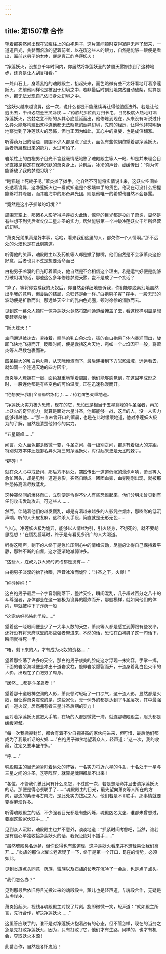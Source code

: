 ```yaml
---
---
---
```

title: 第1507章 合作
---



望着那突然间出现在岩浆柱上的白袍男子，这片空间顿时变得寂静无声了起来，一道道目光，贪婪而炽热的望着前者，以在场这些人的眼力，自然是能够一眼便是看出，面前这男子的本体，便是真正的净莲妖火！

“净莲妖火，没想到千年时间内，你居然将净莲妖圣的梦魇天雾修炼到了这种地步，还真是让人刮目相看。”

一处山石上，身着黑袍的魂殿殿主，抬起头来，面色略微有些不太好看地盯着净莲妖火，先前他同样也是被困于幻境之中，若非最后时刻幻境突然自动破梨，就算是他，都无法发现自己依旧身处幻境之中。

“这妖火越来越诡异，这一次，说什么都是不能继续再让得他逍遥法外，若是让他逃出去，中州必然是生灵涂炭……”药族的那位药万归长老，目光极度火热地盯着净莲妖火，贪婪之意不断的从其心底蔓延而出，他修炼到现在，从来没有听说过什么异火能够构建出这种连他都无法察觉的诡异幻境，先前的经历，让得他非常明确地察觉到了净莲妖火的恐怖，但也正因为如此，其心中的贪婪，也是成倍翻涨。

听得药万归的话语，周围不少人都是点了点头，面色有些惊惧的望着那净莲妖火，后者所展现出来的能力，太过可怕了。

岩浆柱上的白袍男子目光不含丝毫情感地瞥了魂殿殿主等人一眼，却是并未理会目光直接是锁定在保持沉默的萧炎身上，片刻后，冰冷的声音，缓缓传出：“你为何能够破了我的梦魇幻境？”

“瞎猫碰上死耗子吧。”萧炎摊了摊手，他自然不可能将实情说出来，这妖火空间处处透着诡异，这净莲妖火也一看就知道是个极端棘手的货色，他现在可没什么把握能够将其降服，而其脑海中的那奇异光团，则是他唯一的希望他自然不会暴露。

“竟然是这小子撕破的幻境？”

周围天空上，那诸多人影听得净莲妖火此话，惊异的目光都是投向了萧炎，显然是有些想不到凭后者仅仅二星斗圣的实力，居然能够第一个冲破净莲妖火千年所经营的幻境。

“萧炎兄弟果真是好本事，哈哈，看来我们这里的人，都欠你一个人情啊。”那不远处的火炫也是在此刻笑道。

听得他的笑声，魂殿殿主以及药族等人却是撇了撇嘴，他们自然是不会承萧炎这份好意，后者也只不过是想要活命而已

白袍男子冷漠的目光盯着萧炎，他自然是不会相信这个理由，若是运气好便是能够打破幻境的话，那他这么多年修炼梦魇天雾，岂不是成了一个笑话？

“算了，等将你变成我的火奴后，你自然会详细地告诉我，你们能够脱离幻境虽然出乎我的意料，但最后的结局，总归还是会一样。”白袍男子挥了挥手，一股无形的波动便是扩散而出，那远处天空上的乳白色光圈，顿时徐徐的消散而去。

见到这一幕众人顿时一惊净莲妖火竟然将空间通道给掩盖了去，看这模样明显是想要赶尽杀绝！

“妖火炼天！”

空间通道被抹去，紧接着，熊熊的乳白色火焰，猛的自白袍男子体内暴涌而出，旋即飞快地飞掠而开，眨眼时间，便是囊括这片天地，宛如一个火焰囚牢一般，将萧炎等人尽数包裹而进。

四条巨大的乳白色火幕，从天际倾洒而下，最后连接到下方岩浆海域，远远看去，就如同一个连通天地的四方囚牢。

萧炎等人簇拥在一起，面色凝重地望着周围，他们能够感觉到，在这囚牢成形之时，一股连他都是有些变色的可怕温度，正在迅速弥漫而开。

“他想要把我们全部都给炼化了……”药老面色凝重地道。

“净莲妖火实力极为恐怖，现在的它，恐怕已是相当于五星巅峰的斗圣强者，再加上妖火的奇异能力，就算是面对六星斗圣，他都能够一战，这里的人，没一人实力能够超越他……”那一直未曾开口的萧晨，也是在此时缓缓地道，他对净莲妖火极为的了解，自然是清楚他如今的实力。

“五星巅峰……”

闻言，众人面色都是微微一变，斗圣之间，每一级别之间，都是有着极大的差距，特别对方本体还是排名异火第三的净莲妖火，对付起来更是无比的棘手。

“砰砰！”

就在众人心中戒备间，那后方不远处，突然传出一道道低沉的爆炸声响，萧炎等人急忙回头，却是见到一道道身影，突然自爆成一团团血雾，血雾刚刚出现，就被那种恐怖高温尽数蒸发。

这种突然间的爆体而亡，立刻便是令得不少人有些恐慌起来，他们分明未曾见到有任何攻击发动攻击，可这些人……

然而，伴随着他们的越发慌乱，却是有着越来越多的人影凭空爆炸，那嘭嘭的低沉声响，听的人头皮发麻，这种杀人手段，简直就是无形无色……

“小心，净莲妖火极为诡异，能够以人情绪为引，引火烧身，不想死的，就不要胡思乱想！”在慌乱蔓延时，终于是有看见多识广的人大喝道。

听得这喝声，剩下的人终于是急忙压制心中的情绪波动，尽量的让得自己保持着平静，那种不断的自爆，这才逐渐地减弱许多。

“这些人，连成为我火奴的资格都是没有……”

白袍男子淡漠的抬了抬眼，声音冰冷而诡异：“斗圣之下，火爆！”

“砰砰砰砰！”

这白袍男子最后一个字音刚刚落下，整片天空，瞬间混乱，几乎超过百分之八十的斗尊强者，身体都是在这一霎极为诡异的爆炸而开，那般模样，就如同他们的体内，早就被种下了炸药一般

“这家伙好恐怖的手段……”

望着这一眨眼间便是少了一大半人数的天空，萧炎等人都是感觉到脚跟有些发冷，还好没有将天府联盟的那些强者带进来，不然的话，恐怕在白袍男子这一句话下，瞬间就得死一半。

“唔，剩下来的人，才有成为火奴的资格……”

望着那空荡了许多的天空，那白袍男子俊美的脸庞这才浮现一抹笑容，手掌一挥，下面的岩浆海域便是冲出十道岩浆柱，旋即岩浆爆裂而开，十道身着乳白色火甲的人影，出现在了白袍男子周身。

“居然……都是斗圣强者！”

望着那十道眼神空洞的人影，萧炎顿时轻吸了一口凉气，这十道人影，显然都是火奴，但让得萧炎震惊的是，这些家伙，无一例外的都是达到了斗圣层次，其中最强的一道火奴，居然拥有者三星斗圣后期的实力！

面对着净莲妖火这把大手笔，在场的人都是微微一滞，就连那魂殿殿主，眉头都是缓缓紧皱。

“每一次我撕裂封印，都会有着不少自视甚高的家伙闯进来，但可惜，最后他们都成为了我最听话的火奴……”白袍男子微笑地望着众人，轻声道：“这一次，我的收藏，注定又要丰盛许多。”

“呼……”

魂殿殿主的目光紧紧盯着远处的阵容，一名实力将近六星的斗圣，十名处于一星与三星之间的斗圣，这等阵容，就算是魂殿都拿不出来！

“各位，不管我们彼此间有什么恩怨，不过这一次，若是想活命并且击溃净莲妖火的话，那便是得必须联手了……”魂殿殿主的目光，最先望向萧炎等人所在的方向，那边的紫研与古南海，是此处实力拔尖之人，他们若是不肯联手，那事情就要变得麻烦许多。

听得魂殿殿主的话，不少强者目光都是有些闪烁，魂殿凶名太盛，谁都未曾想过，要跟这些家伙联手……”

见到众人沉默，魂殿殿主也并不意外，淡淡地道：“抓紧时间考虑吧，当然，谁若是有信心单独收拾净莲妖火的话，我保证绝对不插手……”

“虽然魂殿臭名远扬，但你说得也有些道理，这净莲妖火看来并不想轻易让我们离开……”炎族的那位火耀长老迟疑了一下，终于是第一个开口，现在的情势，必须如此。

见到炎族点头同意，药族，雷族以及石族的长老在沉吟了一会后，也是点了点头。

“我们怎么办？”

见到那最后依旧将目光投过来的魂殿殿主，薰儿也是轻声道，与魂殿合作，无疑是与虎谋皮。

萧炎抬起头，视线与魂殿殿主对视了片刻，旋即微微一笑，轻声道：“就如殿主所言，先行合作，解决净莲妖火……”

这里答应联手的，谁不是对净莲妖火抱着占有的心态，但不管怎样，现在的当务之急是先打败净莲妖火，因为，只有打败了它，他们才有生路，同样的，也才有机会，夺取妖火本源！

此番合作，自然是各怀鬼胎！